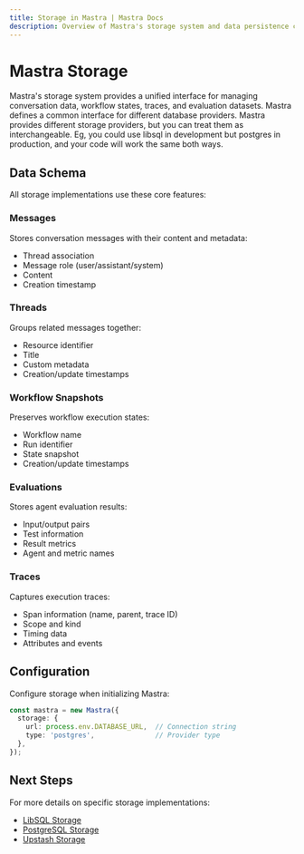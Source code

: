 ```yaml
---
title: Storage in Mastra | Mastra Docs
description: Overview of Mastra's storage system and data persistence capabilities.
---
```


# Mastra Storage

Mastra's storage system provides a unified interface for managing conversation data, workflow states, traces, and evaluation datasets. Mastra defines a common interface for different database providers.
Mastra provides different storage providers, but you can treat them as interchangeable. Eg, you could use libsql in development but postgres in production, and your code will work the same both ways.
## Data Schema

All storage implementations use these core features:

### Messages
Stores conversation messages with their content and metadata:
- Thread association
- Message role (user/assistant/system)
- Content
- Creation timestamp

### Threads
Groups related messages together:
- Resource identifier
- Title
- Custom metadata
- Creation/update timestamps

### Workflow Snapshots
Preserves workflow execution states:
- Workflow name
- Run identifier
- State snapshot
- Creation/update timestamps

### Evaluations
Stores agent evaluation results:
- Input/output pairs
- Test information
- Result metrics
- Agent and metric names

### Traces
Captures execution traces:
- Span information (name, parent, trace ID)
- Scope and kind
- Timing data
- Attributes and events

## Configuration

Configure storage when initializing Mastra:

```typescript
const mastra = new Mastra({
  storage: {
    url: process.env.DATABASE_URL,  // Connection string
    type: 'postgres',               // Provider type
  },
});
```

## Next Steps

For more details on specific storage implementations:
- [LibSQL Storage](../reference/storage/libsql.mdx)
- [PostgreSQL Storage](../reference/storage/postgresql.mdx)
- [Upstash Storage](../reference/storage/upstash.mdx)